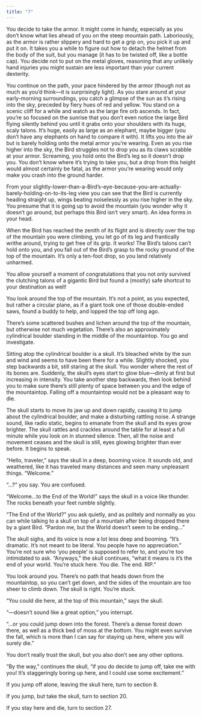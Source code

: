 ```yaml
---
title: "7"
---
```


You decide to take the armor. It might come in handy, especially as you don’t know what lies ahead of you on the steep mountain path. Laboriously, as the armor is rather slippery and hard to get a grip on, you pick it up and put it on. It takes you a while to figure out how to detach the helmet from the body of the suit, but you manage (it has to be twisted off, like a bottle cap). You decide not to put on the metal gloves, reasoning that any unlikely hand injuries you might sustain are less important than your current dexterity. 

You continue on the path, your pace hindered by the armor (though not as much as you’d think—it is surprisingly light). As you stare around at your early-morning surroundings, you catch a glimpse of the sun as it’s rising into the sky, preceded by fiery hues of red and yellow. You stand on a scenic cliff for a while and watch as the large fire orb ascends. In fact, you’re so focused on the sunrise that you don’t even notice the large Bird flying silently behind you until it grabs onto your shoulders with its huge, scaly talons. It’s huge, easily as large as an elephant, maybe bigger (you don’t have any elephants on hand to compare it with). It lifts you into the air but is barely holding onto the metal armor you’re wearing. Even as you rise higher into the sky, the Bird struggles not to drop you as its claws scrabble at your armor. Screaming, you hold onto the Bird’s leg so it doesn’t drop you. You don’t know where it’s trying to take you, but a drop from this height would almost certainly be fatal, as the armor you’re wearing would only make you crash into the ground harder. 

From your slightly-lower-than-a-Bird’s-eye-because-you-are-actually-barely-holding-on-to-its-leg view you can see that the Bird is currently heading straight up, wings beating noiselessly as you rise higher in the sky. You presume that it is going up to avoid the mountain (you wonder why it doesn’t go around, but perhaps this Bird isn’t very smart). An idea forms in your head.

When the Bird has reached the zenith of its flight and is directly over the top of the mountain you were climbing, you let go of its leg and frantically writhe around, trying to get free of its grip. It works! The Bird’s talons can’t hold onto you, and you fall out of the Bird’s grasp to the rocky ground of the top of the mountain. It’s only a ten-foot drop, so you land relatively unharmed. 

You allow yourself a moment of congratulations that you not only survived the clutching talons of a gigantic Bird but found a (mostly) safe shortcut to your destination as well! 

You look around the top of the mountain. It’s not a point, as you expected, but rather a circular plane, as if a giant took one of those double-ended saws, found a buddy to help, and lopped the top off long ago. 

There’s some scattered bushes and lichen around the top of the mountain, but otherwise not much vegetation. There’s also an approximately cylindrical boulder standing in the middle of the mountaintop. You go and investigate.

Sitting atop the cylindrical boulder is a skull. It’s bleached white by the sun and wind and seems to have been there for a while. Slightly shocked, you step backwards a bit, still staring at the skull. You wonder where the rest of its bones are. Suddenly, the skull’s eyes start to glow blue—dimly at first but increasing in intensity. You take another step backwards, then look behind you to make sure there’s still plenty of space between you and the edge of the mountaintop. Falling off a mountaintop would not be a pleasant way to die.

The skull starts to move its jaw up and down rapidly, causing it to jump about the cylindrical boulder, and make a disturbing rattling noise. A strange sound, like radio static, begins to emanate from the skull and its eyes grow brighter. The skull rattles and crackles around the table for at least a full minute while you look on in stunned silence. Then, all the noise and movement ceases and the skull is still, eyes glowing brighter than ever before. It begins to speak.

“Hello, traveler,” says the skull in a deep, booming voice. It sounds old, and weathered, like it has traveled many distances and seen many unpleasant things. “Welcome.”

“…?” you say. You are confused.

“Welcome…to the End of the World!” says the skull in a voice like thunder. The rocks beneath your feet rumble slightly. 

“The End of the World?” you ask quietly, and as politely and normally as you can while talking to a skull on top of a mountain after being dropped there by a giant Bird. “Pardon me, but the World doesn’t seem to be ending…”

The skull sighs, and its voice is now a lot less deep and booming. “It’s dramatic. It’s not meant to be literal. You people have no appreciation.” You’re not sure who ‘you people’ is supposed to refer to, and you’re too intimidated to ask. “Anyways,” the skull continues, “what it means is it’s the end of your world. You’re stuck here. You die. The end. RIP.” 

You look around you. There’s no path that heads down from the mountaintop, so you can’t get down, and the sides of the mountain are too sheer to climb down. The skull is right. You’re stuck. 

“You could die here, at the top of this mountain,” says the skull.

“—doesn’t sound like a great option,” you interrupt.

“…or you could jump down into the forest. There’s a dense forest down there, as well as a thick bed of moss at the bottom. You might even survive the fall, which is more than I can say for staying up here, where you will surely die.”

You don’t really trust the skull, but you also don’t see any other options.

“By the way,” continues the skull, “if you do decide to jump off, take me with you! It’s staggeringly boring up here, and I could use some excitement.”

If you jump off alone, leaving the skull here, turn to section 8.

If you jump, but take the skull, turn to section 20.

If you stay here and die, turn to section 27.

